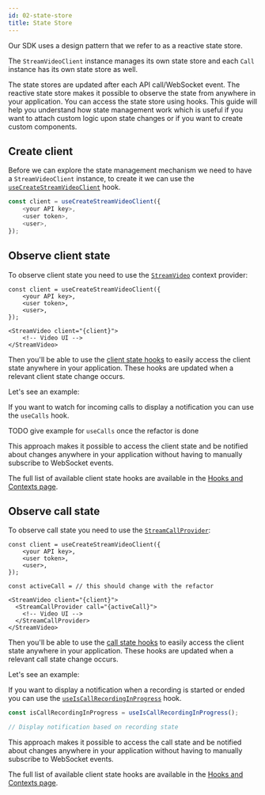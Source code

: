 ```yaml
---
id: 02-state-store
title: State Store
---
```


Our SDK uses a design pattern that we refer to as a reactive state store.

The `StreamVideoClient` instance manages its own state store and each `Call` instance has its own state store as well.

The state stores are updated after each API call/WebSocket event. The reactive state store makes it possible to observe the state from anywhere in your application. You can access the state store using hooks. This guide will help you understand how state management work which is useful if you want to attach custom logic upon state changes or if you want to create custom components.

## Create client

Before we can explore the state management mechanism we need to have a `StreamVideoClient` instance, to create it we can use the [`useCreateStreamVideoClient`](./hooks-and-contexts.md#usecreatestreamvideoclient) hook.

```typescript
const client = useCreateStreamVideoClient({
    <your API key>,
    <user token>,
    <user>,
});
```

## Observe client state

To observe client state you need to use the [`StreamVideo`](./hooks-and-contexts.md#streamvideo) context provider:

```tsx
const client = useCreateStreamVideoClient({
    <your API key>,
    <user token>,
    <user>,
});

<StreamVideo client="{client}">
    <!-- Video UI -->
</StreamVideo>
```

Then you'll be able to use the [client state hooks](./hooks-and-contexts.md#client-state) to easily access the client state anywhere in your application. These hooks are updated when a relevant client state change occurs.

Let's see an example:

If you want to watch for incoming calls to display a notification you can use the `useCalls` hook.

TODO give example for `useCalls` once the refactor is done

This approach makes it possible to access the client state and be notified about changes anywhere in your application without having to manually subscribe to WebSocket events.

The full list of available client state hooks are available in the [Hooks and Contexts page](./hooks-and-contexts.md#client-state).

## Observe call state

To observe call state you need to use the [`StreamCallProvider`](./hooks-and-contexts.md#streamcallprovider):

```tsx
const client = useCreateStreamVideoClient({
    <your API key>,
    <user token>,
    <user>,
});

const activeCall = // this should change with the refactor

<StreamVideo client="{client}">
  <StreamCallProvider call="{activeCall}">
    <!-- Video UI -->
  </StreamCallProvider>
</StreamVideo>
```

Then you'll be able to use the [call state hooks](./hooks-and-contexts.md#call-state) to easily access the client state anywhere in your application. These hooks are updated when a relevant call state change occurs.

Let's see an example:

If you want to display a notification when a recording is started or ended you can use the [`useIsCallRecordingInProgress`](./hooks-and-contexts.md#useiscallrecordinginprogress) hook.

```typescript
const isCallRecordingInProgress = useIsCallRecordingInProgress();

// Display notification based on recording state
```

This approach makes it possible to access the call state and be notified about changes anywhere in your application without having to manually subscribe to WebSocket events.

The full list of available client state hooks are available in the [Hooks and Contexts page](./hooks-and-contexts.md#call-state).
